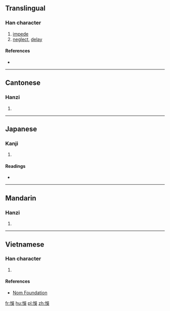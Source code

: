 {{also|悮}}
==Translingual==

===Han character===
{{Han char|rn=61|rad=心|as=07|sn=10|four=|canj=心口女大 (PRVK)|ids=⿰[[忄]][[吳]]}}

# [[impede]]
# [[neglect]], [[delay]]

====References====
* {{Han ref|kx=0388.040|dkj=10679|dj=0720.210|hdz=42305.050|uh=609E|ud=24734}}

----

==Cantonese==

===Hanzi===
{{yue-hanzi|jyut=[[ng6]]|y=ng6|sim=悮}}

# {{defn|lang=yue|sort=心07}}

----

==Japanese==

===Kanji===
{{ja-kanji|grade=|rs=心07}}

# {{defn|lang=ja|sort=心07}}

====Readings====
* {{ja-readings|on=[[ご]] (go)|kun=[[あやまる]] (ayamaru)}}

----

==Mandarin==

===Hanzi===
{{cmn-hanzi|sim=悮|pin=[[wù]] ([[wu4]]), [[yī]] ([[yi1]])|wg=wu<sup>4</sup>, i<sup>1</sup>}}

# {{defn|lang=cmn|sort=心07}}

----

==Vietnamese==

===Han character===
{{vi-readings|rs=心07| hanviet = [[ngố]], [[ngộ]], [[ngô]]}}

# {{defn|lang=vi|sort=心07}}

====References====
*[http://nomfoundation.org/common/nom_details.php?codepoint=609e Nom Foundation]

[[fr:悞]]
[[hu:悞]]
[[pl:悞]]
[[zh:悞]]